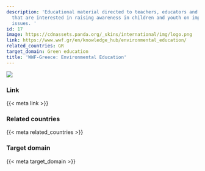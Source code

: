 ```yaml
---
description: 'Educational material directed to teachers, educators and youth workers
  that are interested in raising awareness in children and youth on important environmental
  issues. '
id: 17
image: https://cdnassets.panda.org/_skins/international/img/logo.png
link: https://www.wwf.gr/en/knowledge_hub/environmental_education/
related_countries: GR
target_domain: Green education
title: 'WWF-Greece: Environmental Education'
---
```


![]({{< meta image >}})

### Link

{{< meta link >}}

### Related countries

{{< meta related_countries >}}

### Target domain

{{< meta target_domain >}}

